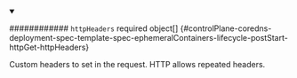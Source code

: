 


<details className="config-field" data-expandable="true" open>
<summary>

############ `httpHeaders` <span className="config-field-required" data-required="false">required</span> <span className="config-field-type">object[]</span> <span className="config-field-default"></span> <span className="config-field-enum"></span> {#controlPlane-coredns-deployment-spec-template-spec-ephemeralContainers-lifecycle-postStart-httpGet-httpHeaders}

Custom headers to set in the request. HTTP allows repeated headers.

</summary>

<PartialHttpheadersreference />


</details>
